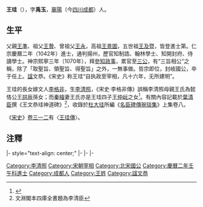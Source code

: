 '''王珪'''（{{bd|1019年||1085年|6月20日|catIdx=W王}}），字'''禹玉'''，[[華陽|華陽]]（今[[四川|四川]][[成都|成都]]）人。

==生平==
父親[[王準_(宋朝)|王準]]、祖父[[王贄_(宋朝)|王贄]]、曾祖父[[王永|王永]]，高祖[[王景圖|王景圖]]，五世祖[[王及暨|王及暨]]，皆登進士第。仁宗慶曆二年（1042年）進士，通判揚州，歷官知制誥、翰林學士、知開封府、侍讀學士。神宗熙寧三年（1070年），拜[[參知政事|參知政事]]，累官至[[三公|三公]]，有“三旨相公”之稱，除了「取聖旨、領聖旨、得聖旨」之外，一無事做。哲宗即位，封岐國公，卒于任上。[[諡|諡]]文恭。《宋史》称王珪“自执政至宰相，凡十六年，无所建明”。

王珪的長女嫁文人[[李格非|李格非]]，生[[李清照|李清照]]，《宋史·李格非傳》誤稱李清照母親王氏為懿恪公[[王拱辰|王拱辰]]孫女；而[[秦檜|秦檜]]妻王氏亦是王珪四子[[王仲岏|王仲岏]]之女<ref name="deng">{{cite journal|url=http://www.literature.org.cn/Article.aspx?id=64355|author=邓新跃|title=李清照与秦桧亲戚关系考|page=第2页|journal=文艺史料|publisher=[[中国社会科学院文学研究所|中国社会科学院文学研究所]]|language=zh-hans|date=2011-12-14}}{{dead link|date=2018年3月 |bot=InternetArchiveBot |fix-attempted=yes }}</ref>。有關內容記載於[[葉清臣|葉清臣]]撰《王文恭珪神道碑》<ref>文淵閣本四庫全書題為李清臣</ref>，收錄於[[杜大珪|杜大珪]]所編《[[名臣碑傳琬琰集|名臣碑傳琬琰集]]》上集卷八。

《[[宋史|宋史]]》[[:s:宋史/卷312|卷三一二]]有〈[[:s:宋史/卷312#王珪|王珪傳]]〉。

==注釋==
{{reflist}}

{{start box}}
|- style="text-align: center;"
{{s-bef|before=[[陈升之|陈升之]]}}
{{s-ttl|title=[[北宋|北宋]]集贤相|years=1076年—1080年}}
{{s-aft|rows=2|after=无（[[元丰改制|元丰改制]]）}}
|-
{{s-bef|before=[[韩绛|韩绛]]}}
{{s-ttl|title=[[北宋|北宋]]国史相|years=1080年—1082年}}
|-
{{s-bef|before=[[王安石|王安石]]}}
{{s-ttl|title=[[北宋|北宋]][[尚书左仆射|尚书左仆射]]|years=1082年—1085年}}
{{s-aft|rows=2|after=[[蔡确|蔡确]]}}
|-
{{s-bef|before=首任<br>（昭文相）[[王安石|王安石]]}}
{{s-ttl|title=[[北宋|北宋]][[尚书左仆射兼门下侍郎|尚书左仆射兼门下侍郎]]|years=1082年—1085年}}
{{end box}}
{{DEFAULTSORT:W}}
[[Category:李清照|Category:李清照]]
[[Category:宋朝宰相|Category:宋朝宰相]]
[[Category:北宋國公|Category:北宋國公]]
[[Category:慶曆二年壬午科進士|Category:慶曆二年壬午科進士]]
[[Category:成都人|Category:成都人]]
[[Category:王姓|Category:王姓]]
[[Category:諡文恭|Category:諡文恭]]